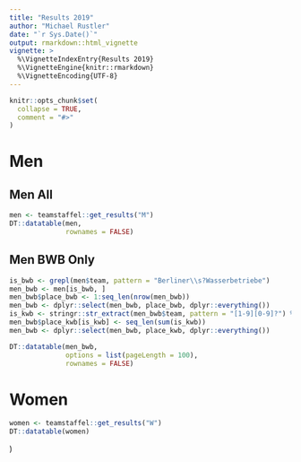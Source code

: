 ```yaml
---
title: "Results 2019"
author: "Michael Rustler"
date: "`r Sys.Date()`"
output: rmarkdown::html_vignette
vignette: >
  %\VignetteIndexEntry{Results 2019}
  %\VignetteEngine{knitr::rmarkdown}
  %\VignetteEncoding{UTF-8}
---
```


```r
knitr::opts_chunk$set(
  collapse = TRUE,
  comment = "#>"
)

```

# Men

## Men All

```r
men <- teamstaffel::get_results("M")
DT::datatable(men,
              rownames = FALSE)

```

## Men BWB Only
```r
is_bwb <- grepl(men$team, pattern = "Berliner\\s?Wasserbetriebe")
men_bwb <- men[is_bwb, ] 
men_bwb$place_bwb <- 1:seq_len(nrow(men_bwb))
men_bwb <- dplyr::select(men_bwb, place_bwb, dplyr::everything()) 
is_kwb <- stringr::str_extract(men_bwb$team, pattern = "[1-9][0-9]?") %in% 86:87
men_bwb$place_kwb[is_kwb] <- seq_len(sum(is_kwb))
men_bwb <- dplyr::select(men_bwb, place_kwb, dplyr::everything()) 

DT::datatable(men_bwb,
              options = list(pageLength = 100),
              rownames = FALSE)

```



# Women

```r
women <- teamstaffel::get_results("W")
DT::datatable(women)

```


)
